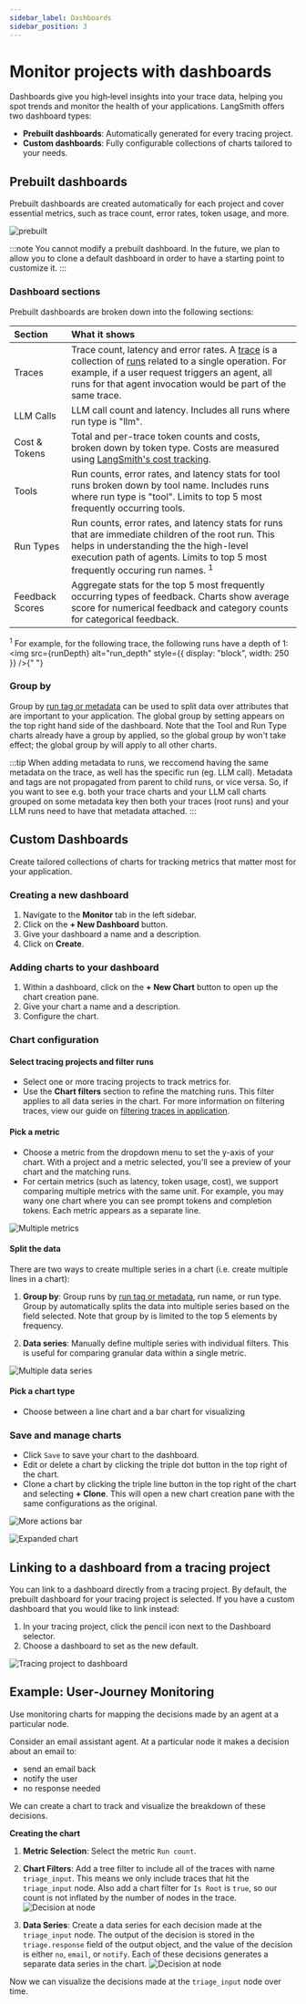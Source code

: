 ```yaml
---
sidebar_label: Dashboards
sidebar_position: 3
---
```



# Monitor projects with dashboards

Dashboards give you high‑level insights into your trace data, helping you spot trends and monitor the health of your applications. LangSmith offers two dashboard types:

- **Prebuilt dashboards**: Automatically generated for every tracing project.
- **Custom dashboards**: Fully configurable collections of charts tailored to your needs.

## Prebuilt dashboards

Prebuilt dashboards are created automatically for each project and cover essential metrics, such as trace count, error rates, token usage, and more.

![prebuilt](./static/prebuilt.gif)

:::note
You cannot modify a prebuilt dashboard. In the future, we plan to allow you to clone a default dashboard in order to have a starting point to customize it.
:::

### Dashboard sections

Prebuilt dashboards are broken down into the following sections:

| Section         | What it shows                                                                                                                                                                                                                                                                                |
| :-------------- | :------------------------------------------------------------------------------------------------------------------------------------------------------------------------------------------------------------------------------------------------------------------------------------------- |
| Traces          | Trace count, latency and error rates. A [trace](/observability/concepts#traces) is a collection of [runs](/observability/concepts#runs) related to a single operation. For example, if a user request triggers an agent, all runs for that agent invocation would be part of the same trace. |
| LLM Calls       | LLM call count and latency. Includes all runs where run type is "llm".                                                                                                                                                                                                                       |
| Cost & Tokens   | Total and per-trace token counts and costs, broken down by token type. Costs are measured using [LangSmith's cost tracking](/observability/how_to_guides/log_llm_trace#manually-provide-token-counts).                                                                                       |
| Tools           | Run counts, error rates, and latency stats for tool runs broken down by tool name. Includes runs where run type is "tool". Limits to top 5 most frequently occurring tools.                                                                                                                  |
| Run Types       | Run counts, error rates, and latency stats for runs that are immediate children of the root run. This helps in understanding the the high-level execution path of agents. Limits to top 5 most frequently occuring run names. <sup>1</sup>                                                  |
| Feedback Scores | Aggregate stats for the top 5 most frequently occurring types of feedback. Charts show average score for numerical feedback and category counts for categorical feedback.                                                                                                                    |

<sup>1</sup> For example, for the following trace, the following runs have a depth
of 1: <img
  src={runDepth}
  alt="run_depth"
  style={{ display: "block", width: 250 }}
/>{" "}

### Group by

Group by [run tag or metadata](/observability/how_to_guides/add_metadata_tags) can be used to split data over attributes that are important to your application. The global group by setting appears on the top right hand side of the dashboard. Note that the Tool and Run Type charts already have a group by applied, so the global group by won't take effect; the global group by will apply to all other charts.

:::tip
When adding metadata to runs, we reccomend having the same metadata on the trace, as well has the specific run (eg. LLM call). Metadata and tags are not propagated from parent to child runs, or vice versa. So, if you want to see e.g. both your trace charts and your LLM call charts grouped on some metadata key then both your traces (root runs) and your LLM runs need to have that metadata attached.
:::

## Custom Dashboards

Create tailored collections of charts for tracking metrics that matter most for your application.

### Creating a new dashboard

1. Navigate to the **Monitor** tab in the left sidebar.
2. Click on the **+ New Dashboard** button.
3. Give your dashboard a name and a description.
4. Click on **Create**.

### Adding charts to your dashboard

1. Within a dashboard, click on the **+ New Chart** button to open up the chart creation pane.
2. Give your chart a name and a description.
3. Configure the chart.

### Chart configuration

#### Select tracing projects and filter runs

- Select one or more tracing projects to track metrics for.
- Use the **Chart filters** section to refine the matching runs. This filter applies to all data series in the chart. For more information on filtering traces, view our guide on [filtering traces in application](./filter_traces_in_application).

#### Pick a metric

- Choose a metric from the dropdown menu to set the y-axis of your chart. With a project and a metric selected, you'll see a preview of your chart and the matching runs.
- For certain metrics (such as latency, token usage, cost), we support comparing multiple metrics with the same unit. For example, you may wany one chart where you can see prompt tokens and completion tokens. Each metric appears as a separate line.

![Multiple metrics](./static/compare_metrics.png)

#### Split the data

There are two ways to create multiple series in a chart (i.e. create multiple lines in a chart):

1. **Group by**: Group runs by [run tag or metadata](/observability/how_to_guides/add_metadata_tags), run name, or run type. Group by automatically splits the data into multiple series based on the field selected. Note that group by is limited to the top 5 elements by frequency.

2. **Data series**: Manually define multiple series with individual filters. This is useful for comparing granular data within a single metric.

![Multiple data series](./static/multiple_data_series.png)

#### Pick a chart type

- Choose between a line chart and a bar chart for visualizing

### Save and manage charts

- Click `Save` to save your chart to the dashboard.
- Edit or delete a chart by clicking the triple dot button in the top right of the chart.
- Clone a chart by clicking the triple line button in the top right of the chart and selecting **+ Clone**. This will open a new chart creation pane with the same configurations as the original.

![More actions bar](./static/more_actions_bar.png)

![Expanded chart](./static/expanded_chart.png)

## Linking to a dashboard from a tracing project

You can link to a dashboard directly from a tracing project. By default, the prebuilt dashboard for your tracing project is selected. If you have a custom dashboard that you would like to link instead:

1. In your tracing project, click the pencil icon next to the Dashboard selector.
2. Choose a dashboard to set as the new default.

![Tracing project to dashboard](./static/tracing_project_to_dashboard.png)

## Example: User‑Journey Monitoring

Use monitoring charts for mapping the decisions made by an agent at a particular node.

Consider an email assistant agent. At a particular node it makes a decision about an email to:

- send an email back
- notify the user
- no response needed

We can create a chart to track and visualize the breakdown of these decisions.

**Creating the chart**

1. **Metric Selection**: Select the metric `Run count`.
2. **Chart Filters**: Add a tree filter to include all of the traces with name `triage_input`. This means we only include traces that hit the `triage_input` node. Also add a chart filter for `Is Root` is `true`, so our count is not inflated by the number of nodes in the trace.
   ![Decision at node](./static/chart_filters_for_node_decision.png)

3. **Data Series**: Create a data series for each decision made at the `triage_input` node. The output of the decision is stored in the `triage.response` field of the output object,
   and the value of the decision is either `no`, `email`, or `notify`. Each of these decisions generates a separate data series in the chart.
   ![Decision at node](./static/decision_at_node.png)

Now we can visualize the decisions made at the `triage_input` node over time.
